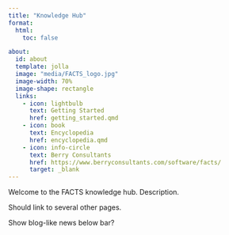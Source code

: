 ```yaml
---
title: "Knowledge Hub"
format:
  html:
    toc: false

about:
  id: about
  template: jolla
  image: "media/FACTS_logo.jpg"
  image-width: 70%
  image-shape: rectangle
  links:
    - icon: lightbulb
      text: Getting Started
      href: getting_started.qmd
    - icon: book
      text: Encyclopedia
      href: encyclopedia.qmd
    - icon: info-circle
      text: Berry Consultants
      href: https://www.berryconsultants.com/software/facts/
      target: _blank
---
```


Welcome to the FACTS knowledge hub. Description.

Should link to several other pages.

Show blog-like news below bar?
